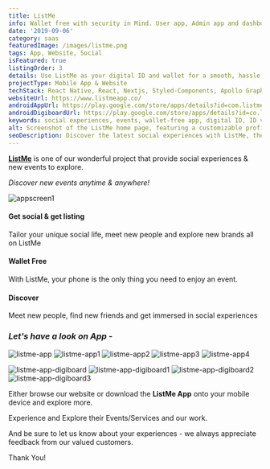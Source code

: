 ```yaml
---
title: ListMe
info: Wallet free with security in Mind. User app, Admin app and dashboard.
date: '2019-09-06'
category: saas
featuredImage: /images/listme.png
tags: App, Website, Social
isFeatured: true
listingOrder: 3
details: Use ListMe as your digital ID and wallet for a smooth, hassle free entry. Create social experiences as your selfie unlocks your digital identity. The build-in ID verification, ListMe makes it possible for you to have your name submitted to as many events of your preferred bar/club/event while still being in the comfort of your home, or hotel room. All that you need is a profile that can be made through the app.
projectType: Mobile App & Website
techStack: React Native, React, Nextjs, Styled-Components, Apollo GraphQL, Mongo DB
websiteUrl: https://www.listmeapp.co/
androidAppUrl: https://play.google.com/store/apps/details?id=com.listme
androidDigiboardUrl: https://play.google.com/store/apps/details?id=co.listmeapp.bouncer
keywords: social experiences, events, wallet-free app, digital ID, ID verification, user-friendly app, social activities
alt: Screenshot of the ListMe home page, featuring a customizable profile and a selection of events to explore.
seoDescription: Discover the latest social experiences with ListMe, the wallet-free app that provides access to events, friends, and new experiences. Create a unique profile and use it as your digital ID to unlock social experiences with just a selfie. With ID verification and a user-friendly app, get immersed in a new world of social activities.
---
```


**[ListMe](https://www.listmeapp.co/)** is one of our wonderful project that provide social experiences & new events to explore.

_Discover new events anytime & anywhere!_

![appscreen1](../images/listme-home-page.png)

#### Get social & get listing

Tailor your unique social life, meet new people and explore new brands all on ListMe

#### Wallet Free

With ListMe, your phone is the only thing you need to enjoy an event.

#### Discover

Meet new people, find new friends and get immersed in social experiences

### _Let's have a look on App -_

![listme-app](../images/listme-app.png)
![listme-app1](../images/listme-app1.png)
![listme-app2](../images/listme-app2.png)
![listme-app3](../images/listme-app3.png)
![listme-app4](../images/listme-app4.png)

![listme-app-digiboard](../images/lisme-app-digiboard.png)
![listme-app-digiboard1](../images/listme-app-digiboard1.png)
![listme-app-digiboard2](../images/listme-app-digiboard2.png)
![listme-app-digiboard3](../images/listme-app-digiboard3.png)

Either browse our website or download the **ListMe App** onto your mobile device and explore more.

Experience and Explore their Events/Services and our work.

And be sure to let us know about your experiences - we always appreciate feedback from our valued customers.

Thank You!
